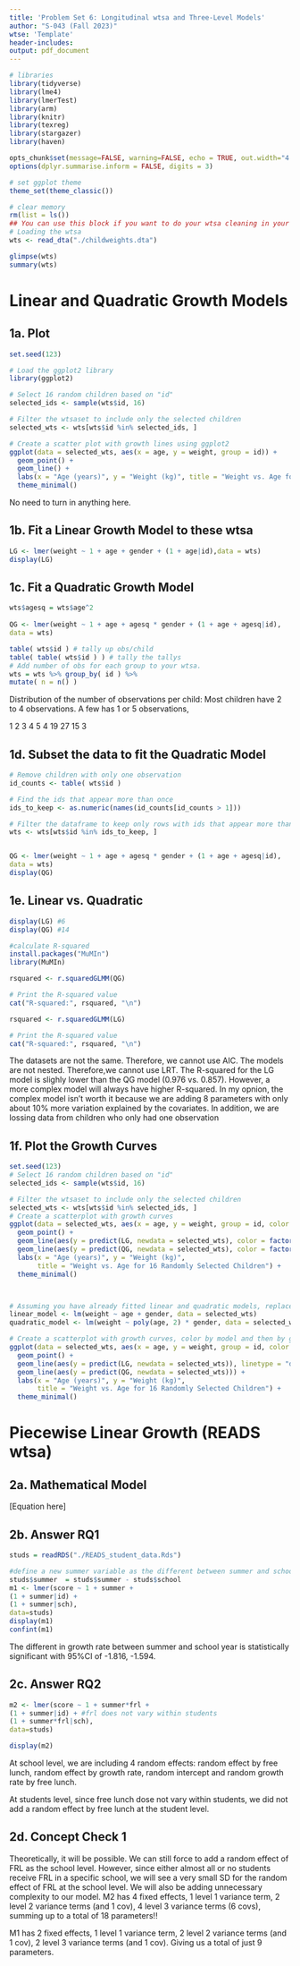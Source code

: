 ```yaml
---
title: 'Problem Set 6: Longitudinal wtsa and Three-Level Models'
author: "S-043 (Fall 2023)"
wtse: 'Template'
header-includes:
output: pdf_document
---
```



```r
# libraries
library(tidyverse)
library(lme4)
library(lmerTest)
library(arm)
library(knitr)
library(texreg)
library(stargazer)
library(haven)

opts_chunk$set(message=FALSE, warning=FALSE, echo = TRUE, out.width="4.5in")
options(dplyr.summarise.inform = FALSE, digits = 3)

# set ggplot theme
theme_set(theme_classic())

# clear memory
rm(list = ls())
## You can use this block if you want to do your wtsa cleaning in your Markdown file. You are also welcome to do your wtsa cleaning in an entirely separate script. 
# Loading the wtsa
wts <- read_dta("./childweights.dta")

glimpse(wts)
summary(wts)
```

# Linear and Quadratic Growth Models

## 1a. Plot
```r
set.seed(123)

# Load the ggplot2 library
library(ggplot2)

# Select 16 random children based on "id"
selected_ids <- sample(wts$id, 16)

# Filter the wtsaset to include only the selected children
selected_wts <- wts[wts$id %in% selected_ids, ]

# Create a scatter plot with growth lines using ggplot2
ggplot(data = selected_wts, aes(x = age, y = weight, group = id)) +
  geom_point() +
  geom_line() +
  labs(x = "Age (years)", y = "Weight (kg)", title = "Weight vs. Age for 16 Randomly Selected Children") +
  theme_minimal()
```

No need to turn in anything here.

## 1b. Fit a Linear Growth Model to these wtsa

```r
LG <- lmer(weight ~ 1 + age + gender + (1 + age|id),data = wts)
display(LG)
```

## 1c. Fit a Quadratic Growth Model

```r
wts$agesq = wts$age^2
  
QG <- lmer(weight ~ 1 + age + agesq * gender + (1 + age + agesq|id),
data = wts)

table( wts$id ) # tally up obs/child
table( table( wts$id ) ) # tally the tallys
# Add number of obs for each group to your wtsa.
wts = wts %>% group_by( id ) %>%
mutate( n = n() )
```

Distribution of the number of observations per child: Most children have 2 to 4 observations. A few has 1 or 5 observations, 

1  2  3  4  5 
4 19 27 15  3 
 
## 1d. Subset the data to fit the Quadratic Model

```r
# Remove children with only one observation
id_counts <- table( wts$id )

# Find the ids that appear more than once
ids_to_keep <- as.numeric(names(id_counts[id_counts > 1]))

# Filter the dataframe to keep only rows with ids that appear more than once
wts <- wts[wts$id %in% ids_to_keep, ]


QG <- lmer(weight ~ 1 + age + agesq * gender + (1 + age + agesq|id),
data = wts)
display(QG)
```

## 1e. Linear vs. Quadratic

```r
display(LG) #6
display(QG) #14

#calculate R-squared 
install.packages("MuMIn")
library(MuMIn)

rsquared <- r.squaredGLMM(QG)

# Print the R-squared value
cat("R-squared:", rsquared, "\n")

rsquared <- r.squaredGLMM(LG)

# Print the R-squared value
cat("R-squared:", rsquared, "\n")

```
The datasets are not the same. Therefore, we cannot use AIC. The models are not nested. Therefore,we cannot use LRT. 
The R-squared for the LG model is slighly lower than the QG model (0.976 vs. 0.857). However, a more complex model will always have higher R-squared. In my opnion, the complex model isn't worth it because we are adding 8 parameters with only about 10% more variation explained by the covariates. In addition, we are lossing data from children who only had one observation

## 1f. Plot the Growth Curves

```r
set.seed(123)
# Select 16 random children based on "id"
selected_ids <- sample(wts$id, 16)

# Filter the wtsaset to include only the selected children
selected_wts <- wts[wts$id %in% selected_ids, ]
# Create a scatterplot with growth curves
ggplot(data = selected_wts, aes(x = age, y = weight, group = id, color = factor(gender))) +
  geom_point() +
  geom_line(aes(y = predict(LG, newdata = selected_wts), color = factor(gender)), linetype = "dashed") +
  geom_line(aes(y = predict(QG, newdata = selected_wts), color = factor(gender)), linetype = "dashed") +
  labs(x = "Age (years)", y = "Weight (kg)",
       title = "Weight vs. Age for 16 Randomly Selected Children") +
  theme_minimal()



# Assuming you have already fitted linear and quadratic models, replace these with your actual models
linear_model <- lm(weight ~ age + gender, data = selected_wts)
quadratic_model <- lm(weight ~ poly(age, 2) * gender, data = selected_wts)

# Create a scatterplot with growth curves, color by model and then by gender
ggplot(data = selected_wts, aes(x = age, y = weight, group = id, color = factor(gender))) +
  geom_point() +
  geom_line(aes(y = predict(LG, newdata = selected_wts)), linetype = "dashed") +
  geom_line(aes(y = predict(QG, newdata = selected_wts))) +
  labs(x = "Age (years)", y = "Weight (kg)",
       title = "Weight vs. Age for 16 Randomly Selected Children") +
  theme_minimal()
```

\newpage

# Piecewise Linear Growth (READS wtsa)

## 2a. Mathematical Model

[Equation here]

## 2b. Answer RQ1

```r
studs = readRDS("./READS_student_data.Rds")

#define a new summer variable as the different between summer and school
studs$summer  = studs$summer - studs$school
m1 <- lmer(score ~ 1 + summer +
(1 + summer|id) +
(1 + summer|sch),
data=studs)
display(m1)
confint(m1)
```
The different in growth rate between summer and school year is statistically significant with 95%CI of -1.816, -1.594.

## 2c. Answer RQ2

```r
m2 <- lmer(score ~ 1 + summer*frl +
(1 + summer|id) + #frl does not vary within students
(1 + summer*frl|sch),
data=studs)

display(m2)
```
At school level, we are including 4 random effects: random effect by free lunch, random effect by growth rate, random intercept and random growth rate by free lunch. 

At students level, since free lunch dose not vary within students, we did not add a random effect by free lunch at the student level. 

## 2d. Concept Check 1

Theoretically, it will be possible. We can still force to add a random effect of FRL as the school level. However, since either almost all or no students receive FRL in a specific school, we will see a very small SD for the random effect of FRL at the school level. We will also be adding unnecessary complexity to our model. M2 has 4 fixed effects, 1 level 1 variance term, 2 level 2 variance terms (and 1 cov), 4 level 3 variance terms (6 covs), summing up to a total of 18 parameters!!

M1 has 2 fixed effects, 1 level 1 variance term, 2 level 2 variance terms (and 1 cov), 2 level 3 variance terms (and 1 cov). Giving us a total of just 9 parameters. 

